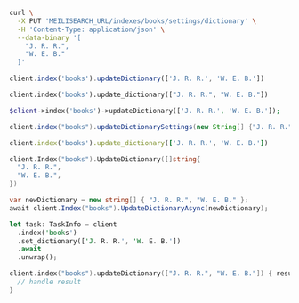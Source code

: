 <CodeGroup>

```bash cURL
curl \
  -X PUT 'MEILISEARCH_URL/indexes/books/settings/dictionary' \
  -H 'Content-Type: application/json' \
  --data-binary '[
    "J. R. R.",
    "W. E. B."
  ]'
```


```javascript JS
client.index('books').updateDictionary(['J. R. R.', 'W. E. B.'])
```


```python Python
client.index('books').update_dictionary(["J. R. R.", "W. E. B."])
```


```php PHP
$client->index('books')->updateDictionary(['J. R. R.', 'W. E. B.']);
```


```java Java
client.index("books").updateDictionarySettings(new String[] {"J. R. R.", "W. E. B."});
```


```ruby Ruby
client.index('books').update_dictionary(['J. R. R.', 'W. E. B.'])
```


```go Go
client.Index("books").UpdateDictionary([]string{
  "J. R. R.",
  "W. E. B.",
})
```


```csharp C#
var newDictionary = new string[] { "J. R. R.", "W. E. B." };
await client.Index("books").UpdateDictionaryAsync(newDictionary);
```


```rust Rust
let task: TaskInfo = client
  .index('books')
  .set_dictionary(['J. R. R.', 'W. E. B.'])
  .await
  .unwrap();
```


```swift Swift
client.index("books").updateDictionary(["J. R. R.", "W. E. B."]) { result in
  // handle result
}
```

</CodeGroup>
